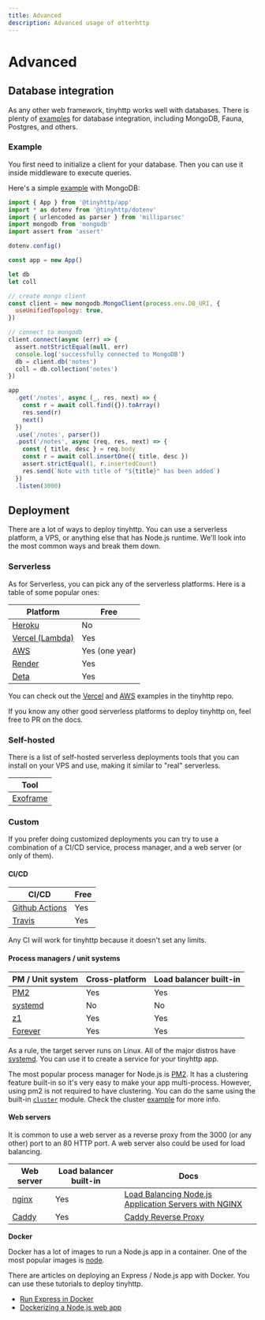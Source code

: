```yaml
---
title: Advanced
description: Advanced usage of otterhttp
---
```


# Advanced

## Database integration

As any other web framework, tinyhttp works well with databases. There is plenty of [examples](https://github.com/tinyhttp/tinyhttp/tree/master/examples) for database integration, including MongoDB, Fauna, Postgres, and others.

### Example

You first need to initialize a client for your database. Then you can use it inside middleware to execute queries.

Here's a simple [example](https://github.com/tinyhttp/tinyhttp/tree/master/examples/mongodb) with MongoDB:

```js
import { App } from '@tinyhttp/app'
import * as dotenv from '@tinyhttp/dotenv'
import { urlencoded as parser } from 'milliparsec'
import mongodb from 'mongodb'
import assert from 'assert'

dotenv.config()

const app = new App()

let db
let coll

// create mongo client
const client = new mongodb.MongoClient(process.env.DB_URI, {
  useUnifiedTopology: true,
})

// connect to mongodb
client.connect(async (err) => {
  assert.notStrictEqual(null, err)
  console.log('successfully connected to MongoDB')
  db = client.db('notes')
  coll = db.collection('notes')
})

app
  .get('/notes', async (_, res, next) => {
    const r = await coll.find({}).toArray()
    res.send(r)
    next()
  })
  .use('/notes', parser())
  .post('/notes', async (req, res, next) => {
    const { title, desc } = req.body
    const r = await coll.insertOne({ title, desc })
    assert.strictEqual(1, r.insertedCount)
    res.send(`Note with title of "${title}" has been added`)
  })
  .listen(3000)
```

## Deployment

There are a lot of ways to deploy tinyhttp. You can use a serverless platform, a VPS, or anything else that has Node.js runtime. We'll look into the most common ways and break them down.

### Serverless

As for Serverless, you can pick any of the serverless platforms. Here is a table of some popular ones:

| **Platform**                          | **Free**       |
| ------------------------------------- | -------------- |
| [Heroku](https://heroku.com)          | No             |
| [Vercel (Lambda)](https://vercel.com) | Yes            |
| [AWS](https://aws.amazon.com)         | Yes (one year) |
| [Render](https://render.com)          | Yes            |
| [Deta](https://deta.space)            | Yes            |

You can check out the [Vercel](https://github.com/tinyhttp/tinyhttp/tree/master/examples/vercel) and [AWS](https://github.com/tinyhttp/tinyhttp/tree/master/examples/aws) examples in the tinyhttp repo.

If you know any other good serverless platforms to deploy tinyhttp on, feel free to PR on the docs.

### Self-hosted

There is a list of self-hosted serverless deployments tools that you can install on your VPS and use, making it similar to "real" serverless.

| **Tool**                                           |
| -------------------------------------------------- |
| [Exoframe](https://github.com/exoframejs/exoframe) |

### Custom

If you prefer doing customized deployments you can try to use a combination of a CI/CD service, process manager, and a web server (or only of them).

#### CI/CD

| CI/CD                                                 | Free |
| ----------------------------------------------------- | ---- |
| [Github Actions](https://github.com/features/actions) | Yes  |
| [Travis](https://travis-ci.org)                       | Yes  |

Any CI will work for tinyhttp because it doesn't set any limits.

#### Process managers / unit systems

| PM / Unit system                                | Cross-platform | Load balancer built-in |
| ----------------------------------------------- | -------------- | ---------------------- |
| [PM2](https://pm2.io)                           | Yes            | Yes                    |
| [systemd](https://systemd.io)                   | No             | No                     |
| [z1](https://github.com/robojones/z1)           | Yes            | Yes                    |
| [Forever](https://github.com/foreversd/forever) | Yes            | Yes                    |

As a rule, the target server runs on Linux. All of the major distros have [systemd](https://systemd.io). You can use it to create a service for your tinyhttp app.

The most popular process manager for Node.js is [PM2](https://pm2.io/). It has a clustering feature built-in so it's very easy to make your app multi-process. However, using pm2 is not required to have clustering. You can do the same using the built-in [`cluster`](https://nodejs.org/api/cluster.html) module. Check the cluster [example](https://github.com/tinyhttp/tinyhttp/tree/master/examples/cluster) for more info.

#### Web servers

It is common to use a web server as a reverse proxy from the 3000 (or any other) port to an 80 HTTP port. A web server also could be used for load balancing.

| Web server                       | Load balancer built-in | Docs                                                                                                                                      |
| -------------------------------- | ---------------------- | ----------------------------------------------------------------------------------------------------------------------------------------- |
| [nginx](https://nginx.com)       | Yes                    | [Load Balancing Node.js Application Servers with NGINX](https://docs.nginx.com/nginx/deployment-guides/load-balance-third-party/node-js/) |
| [Caddy](https://caddyserver.com) | Yes                    | [Caddy Reverse Proxy](https://caddyserver.com/docs/caddyfile/directives/reverse_proxy)                                                    |

**Docker**

Docker has a lot of images to run a Node.js app in a container. One of the most popular images is [node](https://hub.docker.com/_/node/).

There are articles on deploying an Express / Node.js app with Docker. You can use these tutorials to deploy tinyhttp.

- [Run Express in Docker](https://dev.to/tirthaguha/run-express-in-docker-2o44)
- [Dockerizing a Node.js web app](https://nodejs.org/en/docs/guides/nodejs-docker-webapp/)
